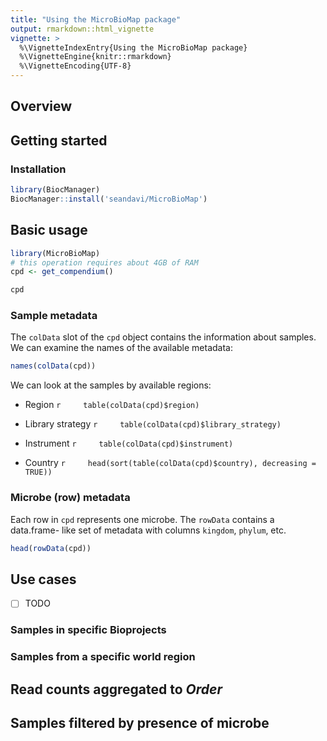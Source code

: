 ```yaml
---
title: "Using the MicroBioMap package"
output: rmarkdown::html_vignette
vignette: >
  %\VignetteIndexEntry{Using the MicroBioMap package}
  %\VignetteEngine{knitr::rmarkdown}
  %\VignetteEncoding{UTF-8}
---
```


## Overview

## Getting started

### Installation

```r
library(BiocManager)
BiocManager::install('seandavi/MicroBioMap')
```

## Basic usage

```r
library(MicroBioMap)
# this operation requires about 4GB of RAM
cpd <- get_compendium()
```

```r
cpd
```

### Sample metadata


The `colData` slot of the `cpd` object contains the information about samples.
We can examine the names of the available metadata:

```r
names(colData(cpd))
```

We can look at the samples by available regions:

* Region
    ```r
    table(colData(cpd)$region)
    ```

* Library strategy
    ```r
    table(colData(cpd)$library_strategy)
    ```

* Instrument
    ```r
    table(colData(cpd)$instrument)
    ```

* Country
    ```r
    head(sort(table(colData(cpd)$country), decreasing = TRUE))
    ```


### Microbe (row) metadata

Each row in `cpd` represents one microbe. The `rowData` contains a data.frame-
like set of metadata with columns `kingdom`, `phylum`, etc. 

```r
head(rowData(cpd))
```

## Use cases

- [ ] TODO

### Samples in specific Bioprojects

### Samples from a specific world region

## Read counts aggregated to *Order*

## Samples filtered by presence of microbe

